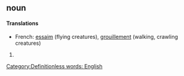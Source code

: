 ==noun==
====Translations====
*French: [[essaim]] (flying creatures), [[grouillement]] (walking, crawling creatures)
#{{stub}} [[Category:Definitionless words: English]]